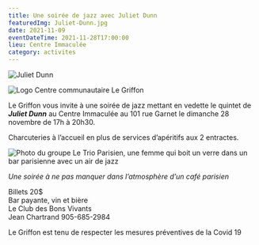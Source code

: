 ```yaml
---
title: Une soirée de jazz avec Juliet Dunn
featuredImg: Juliet-Dunn.jpg
date: 2021-11-09
eventDateTime: 2021-11-28T17:00:00
lieu: Centre Immaculée
category: activites
---
```


<div class="rounded-10 pb-5">

![Juliet Dunn](Juliet-Dunn.jpg)

</div>

<div class="row pb-5">

<div class="col-3">

![Logo Centre communautaire Le Griffon](griffon-logo-1.png)

</div>

<div class="col">

Le Griffon vous invite à une soirée de jazz mettant en vedette le quintet de <span class="text-nowrap">***Juliet Dunn***</span> au Centre Immaculée au 101 rue Garnet le dimanche 28 novembre de 17h à 20h30.

Charcuteries à l’accueil en plus de services d’apéritifs aux 2 entractes.

</div>

<div class="col-3">

![Photo du groupe Le Trio Parisien, une femme qui boit un verre dans un bar parisienne avec un air de jazz](Trio-Parisien.jpg)

</div>

</div>

<p class="text-center"><em>Une soirée à ne pas manquer dans l’atmosphère d’un café parisien</em></p>

<div class="text-center font-weight-bold mb-2">Billets 20$</div>
<div class="text-center font-weight-bold mb-2">Bar payante, vin et bière</div>
<div class="text-center font-weight-bold mb-2">Le Club des Bons Vivants</div>
<div class="text-center font-weight-bold mb-5">Jean Chartrand 905-685-2984</div>

Le Griffon est tenu de respecter les mesures préventives de la Covid 19

<Patrimoine />